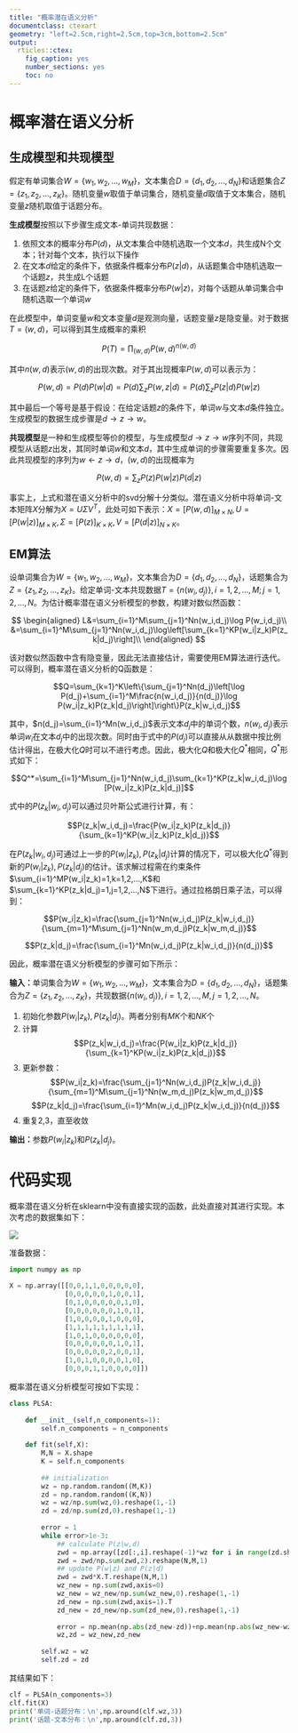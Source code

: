 ---
title: "概率潜在语义分析"
documentclass: ctexart
geometry: "left=2.5cm,right=2.5cm,top=3cm,bottom=2.5cm"
output:
  rticles::ctex:
    fig_caption: yes
    number_sections: yes
    toc: no
---

# 概率潜在语义分析

## 生成模型和共现模型

假定有单词集合$W=\{w_1,w_2,...,w_M\}$，文本集合$D=\{d_1,d_2,...,d_N\}$和话题集合$Z=\{z_1,z_2,...,z_K\}$。随机变量$w$取值于单词集合，随机变量$d$取值于文本集合，随机变量$z$随机取值于话题分布。

**生成模型**按照以下步骤生成文本-单词共现数据：

1. 依照文本的概率分布$P(d)$，从文本集合中随机选取一个文本$d$，共生成N个文本；针对每个文本，执行以下操作
2. 在文本$d$给定的条件下，依据条件概率分布$P(z|d)$，从话题集合中随机选取一个话题$z$，共生成L个话题
3. 在话题$z$给定的条件下，依据条件概率分布$P(w|z)$，对每个话题从单词集合中随机选取一个单词$w$

在此模型中，单词变量$w$和文本变量$d$是观测向量，话题变量$z$是隐变量。对于数据$T=(w,d)$，可以得到其生成概率的乘积

$$P(T)=\prod_{(w,d)}P(w,d)^{n(w,d)}$$

其中$n(w,d)$表示$(w,d)$的出现次数。对于其出现概率$P(w,d)$可以表示为：

$$P(w,d)=P(d)P(w|d)=P(d)\sum_zP(w,z|d)=P(d)\sum_zP(z|d)P(w|z)$$

其中最后一个等号是基于假设：在给定话题$z$的条件下，单词$w$与文本$d$条件独立。生成模型的数据生成步骤是$d\to z\to w$。

**共现模型**是一种和生成模型等价的模型，与生成模型$d\to z\to w$序列不同，共现模型从话题$z$出发，其同时单词$w$和文本$d$，其中生成单词的步骤需要重复多次。因此共现模型的序列为$w\gets z\to d$，$(w,d)$的出现概率为

$$P(w,d)=\sum_zP(z)P(w|z)P(d|z)$$

事实上，上式和潜在语义分析中的svd分解十分类似。潜在语义分析中将单词-文本矩阵$X$分解为$X=U\Sigma V^T$，此处可如下表示：$X=[P(w,d)]_{M\times N},U=[P(w|z)]_{M\times K},\Sigma=[P(z)]_{K\times K},V=[P(d|z)]_{N\times K}$。

## EM算法

设单词集合为$W=\{w_1,w_2,...,w_M\}$，文本集合为$D=\{d_1,d_2,...,d_N\}$，话题集合为$Z=\{z_1,z_2,...,z_K\}$。给定单词-文本共现数据$T=\{n(w_i,d_j)\},i=1,2,...,M;j=1,2,...,N$。为估计概率潜在语义分析模型的参数，构建对数似然函数：

$$
\begin{aligned}
L&=\sum_{i=1}^M\sum_{j=1}^Nn(w_i,d_j)\log P(w_i,d_j)\\
&=\sum_{i=1}^M\sum_{j=1}^Nn(w_i,d_j)\log\left[\sum_{k=1}^KP(w_i|z_k)P(z_k|d_j)\right]\\
\end{aligned}
$$

该对数似然函数中含有隐变量，因此无法直接估计，需要使用EM算法进行迭代。可以得到，概率潜在语义分析的Q函数是：

$$Q=\sum_{k=1}^K\left\{\sum_{j=1}^Nn(d_j)\left[\log P(d_j)+\sum_{i=1}^M\frac{n(w_i,d_j)}{n(d_j)}\log P(w_i|z_k)P(z_k|d_j)\right]\right\}P(z_k|w_i,d_j)$$

其中，$n(d_j)=\sum_{i=1}^Mn(w_i,d_j)$表示文本$d_j$中的单词个数，$n(w_i,d_j)$表示单词$w_i$在文本$d_j$中的出现次数。同时由于式中的$P(d_j)$可以直接从从数据中按比例估计得出，在极大化$Q$时可以不进行考虑。因此，极大化$Q$和极大化$Q^*$相同，$Q^*$形式如下：

$$Q^*=\sum_{i=1}^M\sum_{j=1}^Nn(w_i,d_j)\sum_{k=1}^KP(z_k|w_i,d_j)\log [P(w_i|z_k)P(z_k|d_j)]$$

式中的$P(z_k|w_i,d_j)$可以通过贝叶斯公式进行计算，有：

$$P(z_k|w_i,d_j)=\frac{P(w_i|z_k)P(z_k|d_j)}{\sum_{k=1}^KP(w_i|z_k)P(z_k|d_j)}$$

在$P(z_k|w_i,d_j)$可通过上一步的$P(w_i|z_k),P(z_k|d_j)$计算的情况下，可以极大化$Q^*$得到新的$P(w_i|z_k),P(z_k|d_j)$的估计。该求解过程需在约束条件$\sum_{i=1}^MP(w_i|z_k)=1,k=1,2,...,K$和$\sum_{k=1}^KP(z_k|d_j)=1,j=1,2,...,N$下进行。通过拉格朗日乘子法，可以得到：

$$P(w_i|z_k)=\frac{\sum_{j=1}^Nn(w_i,d_j)P(z_k|w_i,d_j)}{\sum_{m=1}^M\sum_{j=1}^Nn(w_m,d_j)P(z_k|w_m,d_j)}$$

$$P(z_k|d_j)=\frac{\sum_{i=1}^Mn(w_i,d_j)P(z_k|w_i,d_j)}{n(d_j)}$$

因此，概率潜在语义分析模型的步骤可如下所示：


**输入：**单词集合为$W=\{w_1,w_2,...,w_M\}$，文本集合为$D=\{d_1,d_2,...,d_N\}$，话题集合为$Z=\{z_1,z_2,...,z_K\}$，共现数据$\{n(w_i,d_j)\},i=1,2,...,M,j=1,2,...,N$。

1. 初始化参数$P(w_i|z_k),P(z_k|d_j)$。两者分别有$MK$个和$NK$个
2. 计算
$$P(z_k|w_i,d_j)=\frac{P(w_i|z_k)P(z_k|d_j)}{\sum_{k=1}^KP(w_i|z_k)P(z_k|d_j)}$$
3. 更新参数：
$$P(w_i|z_k)=\frac{\sum_{j=1}^Nn(w_i,d_j)P(z_k|w_i,d_j)}{\sum_{m=1}^M\sum_{j=1}^Nn(w_m,d_j)P(z_k|w_m,d_j)}$$
$$P(z_k|d_j)=\frac{\sum_{i=1}^Mn(w_i,d_j)P(z_k|w_i,d_j)}{n(d_j)}$$
4. 重复2,3，直至收敛

**输出：**参数$P(w_i|z_k)$和$P(z_k|d_j)$。


# 代码实现

概率潜在语义分析在sklearn中没有直接实现的函数，此处直接对其进行实现。本次考虑的数据集如下：

![](example.jpg)

准备数据：

```{python}
import numpy as np

X = np.array([[0,0,1,1,0,0,0,0,0],
              [0,0,0,0,0,1,0,0,1],
              [0,1,0,0,0,0,0,1,0],
              [0,0,0,0,0,0,1,0,1],
              [1,0,0,0,0,1,0,0,0],
              [1,1,1,1,1,1,1,1,1],
              [1,0,1,0,0,0,0,0,0],
              [0,0,0,0,0,0,1,0,1],
              [0,0,0,0,0,2,0,0,1],
              [1,0,1,0,0,0,0,1,0],
              [0,0,0,1,1,0,0,0,0]])
```

概率潜在语义分析模型可按如下实现：

```{python}
class PLSA:
    
    def __init__(self,n_components=1):
        self.n_components = n_components
        
    def fit(self,X):
        M,N = X.shape
        K = self.n_components
          
        ## initialization
        wz = np.random.random((M,K))
        zd = np.random.random((K,N))
        wz = wz/np.sum(wz,0).reshape(1,-1)
        zd = zd/np.sum(zd,0).reshape(1,-1)
        
        error = 1
        while error>1e-3:
            ## calculate P(z|w,d)
            zwd = np.array([zd[:,i].reshape(-1)*wz for i in range(zd.shape[1])])
            zwd = zwd/np.sum(zwd,2).reshape(N,M,1)
            ## update P(w|z) and P(z|d)
            zwd = zwd*X.T.reshape(N,M,1)
            wz_new = np.sum(zwd,axis=0)
            wz_new = wz_new/np.sum(wz_new,0).reshape(1,-1)
            zd_new = np.sum(zwd,axis=1).T
            zd_new = zd_new/np.sum(zd_new,0).reshape(1,-1)
        
            error = np.mean(np.abs(zd_new-zd))+np.mean(np.abs(wz_new-wz))
            wz,zd = wz_new,zd_new
            
        self.wz = wz
        self.zd = zd
```

其结果如下：

```{python}
clf = PLSA(n_components=3)
clf.fit(X)
print('单词-话题分布：\n',np.around(clf.wz,3))
print('话题-文本分布：\n',np.around(clf.zd,3))
```

